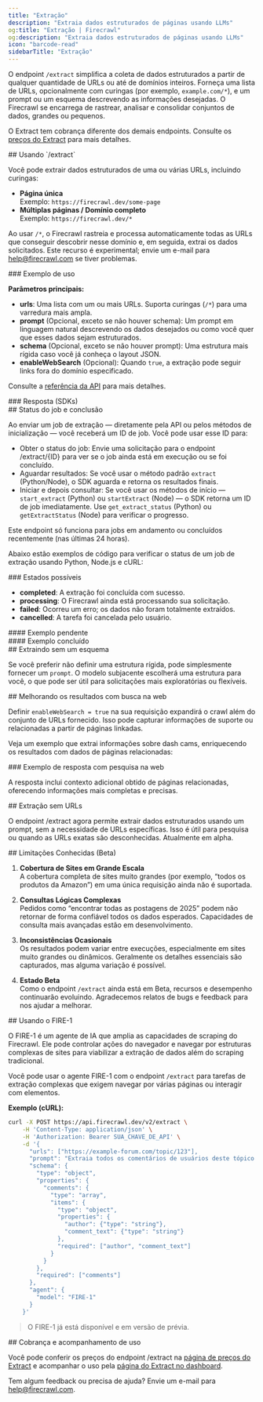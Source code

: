 ```yaml
---
title: "Extração"
description: "Extraia dados estruturados de páginas usando LLMs"
og:title: "Extração | Firecrawl"
og:description: "Extraia dados estruturados de páginas usando LLMs"
icon: "barcode-read"
sidebarTitle: "Extração"
---
```



O endpoint `/extract` simplifica a coleta de dados estruturados a partir de qualquer quantidade de URLs ou até de domínios inteiros. Forneça uma lista de URLs, opcionalmente com curingas (por exemplo, `example.com/*`), e um prompt ou um esquema descrevendo as informações desejadas. O Firecrawl se encarrega de rastrear, analisar e consolidar conjuntos de dados, grandes ou pequenos.

<Info>O Extract tem cobrança diferente dos demais endpoints. Consulte os [preços do Extract](https://www.firecrawl.dev/extract#pricing) para mais detalhes.</Info>


<div id="using-extract">
  ## Usando `/extract`
</div>

Você pode extrair dados estruturados de uma ou várias URLs, incluindo curingas:

- **Página única**  
  Exemplo: `https://firecrawl.dev/some-page`
- **Múltiplas páginas / Domínio completo**  
  Exemplo: `https://firecrawl.dev/*`

Ao usar `/*`, o Firecrawl rastreia e processa automaticamente todas as URLs que conseguir descobrir nesse domínio e, em seguida, extrai os dados solicitados. Este recurso é experimental; envie um e-mail para [help@firecrawl.com](mailto:help@firecrawl.com) se tiver problemas.

<div id="example-usage">
  ### Exemplo de uso
</div>

<CodeGroup>

<ExtractPython />
<ExtractNode />
<ExtractCURL />

</CodeGroup>

**Parâmetros principais:**

- **urls**: Uma lista com um ou mais URLs. Suporta curingas (`/*`) para uma varredura mais ampla.
- **prompt** (Opcional, exceto se não houver schema): Um prompt em linguagem natural descrevendo os dados desejados ou como você quer que esses dados sejam estruturados.
- **schema** (Opcional, exceto se não houver prompt): Uma estrutura mais rígida caso você já conheça o layout JSON.
- **enableWebSearch** (Opcional): Quando `true`, a extração pode seguir links fora do domínio especificado.

Consulte a [referência da API](https://docs.firecrawl.dev/api-reference/endpoint/extract) para mais detalhes.

<div id="response-sdks">
  ### Resposta (SDKs)
</div>

<ExtractOutput />

<div id="job-status-and-completion">
  ## Status do job e conclusão
</div>

Ao enviar um job de extração — diretamente pela API ou pelos métodos de inicialização — você receberá um ID de job. Você pode usar esse ID para:

- Obter o status do job: Envie uma solicitação para o endpoint /extract/{ID} para ver se o job ainda está em execução ou se foi concluído.
- Aguardar resultados: Se você usar o método padrão `extract` (Python/Node), o SDK aguarda e retorna os resultados finais.
- Iniciar e depois consultar: Se você usar os métodos de início — `start_extract` (Python) ou `startExtract` (Node) — o SDK retorna um ID de job imediatamente. Use `get_extract_status` (Python) ou `getExtractStatus` (Node) para verificar o progresso.

<Note>
  Este endpoint só funciona para jobs em andamento ou concluídos recentemente (nas últimas 24 horas).
</Note>

Abaixo estão exemplos de código para verificar o status de um job de extração usando Python, Node.js e cURL:

<CodeGroup>

<CheckExtractJobPython />
<CheckExtractJobJS />
<CheckExtractJobCURL />

</CodeGroup>

<div id="possible-states">
  ### Estados possíveis
</div>

- **completed**: A extração foi concluída com sucesso.
- **processing**: O Firecrawl ainda está processando sua solicitação.
- **failed**: Ocorreu um erro; os dados não foram totalmente extraídos.
- **cancelled**: A tarefa foi cancelada pelo usuário.

<div id="pending-example">
  #### Exemplo pendente
</div>

<ExtractStatusPending />

<div id="completed-example">
  #### Exemplo concluído
</div>

<ExtractStatusDone />

<div id="extracting-without-a-schema">
  ## Extraindo sem um esquema
</div>

Se você preferir não definir uma estrutura rígida, pode simplesmente fornecer um `prompt`. O modelo subjacente escolherá uma estrutura para você, o que pode ser útil para solicitações mais exploratórias ou flexíveis.

<CodeGroup>

<ExtractNoSchemaPython />
<ExtractNoSchemaJS />
<ExtractNoSchemaCURL />

</CodeGroup>

<ExtractNoSchemaOutput />

<div id="improving-results-with-web-search">
  ## Melhorando os resultados com busca na web
</div>

Definir `enableWebSearch = true` na sua requisição expandirá o crawl além do conjunto de URLs fornecido. Isso pode capturar informações de suporte ou relacionadas a partir de páginas linkadas.

Veja um exemplo que extrai informações sobre dash cams, enriquecendo os resultados com dados de páginas relacionadas:

<CodeGroup>

<ExtractWebSearchPython />
<ExtractWebSearchJS />
<ExtractWebSearchCURL />

</CodeGroup>

<div id="example-response-with-web-search">
  ### Exemplo de resposta com pesquisa na web
</div>

<ExtractWebSearchOutput />

A resposta inclui contexto adicional obtido de páginas relacionadas, oferecendo informações mais completas e precisas.

<div id="extracting-without-urls">
  ## Extração sem URLs
</div>

O endpoint /extract agora permite extrair dados estruturados usando um prompt, sem a necessidade de URLs específicas. Isso é útil para pesquisa ou quando as URLs exatas são desconhecidas. Atualmente em alpha.

<CodeGroup>

<ExtractWithoutURLsPython />
<ExtractWithoutURLsJS />
<ExtractWithoutURLsCURL />

</CodeGroup>

<div id="known-limitations-beta">
  ## Limitações Conhecidas (Beta)
</div>

1. **Cobertura de Sites em Grande Escala**  
   A cobertura completa de sites muito grandes (por exemplo, “todos os produtos da Amazon”) em uma única requisição ainda não é suportada.

2. **Consultas Lógicas Complexas**  
   Pedidos como “encontrar todas as postagens de 2025” podem não retornar de forma confiável todos os dados esperados. Capacidades de consulta mais avançadas estão em desenvolvimento.

3. **Inconsistências Ocasionais**  
   Os resultados podem variar entre execuções, especialmente em sites muito grandes ou dinâmicos. Geralmente os detalhes essenciais são capturados, mas alguma variação é possível.

4. **Estado Beta**  
   Como o endpoint `/extract` ainda está em Beta, recursos e desempenho continuarão evoluindo. Agradecemos relatos de bugs e feedback para nos ajudar a melhorar.

<div id="using-fire-1">
  ## Usando o FIRE-1
</div>

O FIRE-1 é um agente de IA que amplia as capacidades de scraping do Firecrawl. Ele pode controlar ações do navegador e navegar por estruturas complexas de sites para viabilizar a extração de dados além do scraping tradicional.

Você pode usar o agente FIRE-1 com o endpoint `/extract` para tarefas de extração complexas que exigem navegar por várias páginas ou interagir com elementos.

**Exemplo (cURL):**

```bash
curl -X POST https://api.firecrawl.dev/v2/extract \
    -H 'Content-Type: application/json' \
    -H 'Authorization: Bearer SUA_CHAVE_DE_API' \
    -d '{
      "urls": ["https://example-forum.com/topic/123"],
      "prompt": "Extraia todos os comentários de usuários deste tópico do fórum.",
      "schema": {
        "type": "object",
        "properties": {
          "comments": {
            "type": "array",
            "items": {
              "type": "object",
              "properties": {
                "author": {"type": "string"},
                "comment_text": {"type": "string"}
              },
              "required": ["author", "comment_text"]
            }
          }
        },
        "required": ["comments"]
      },
      "agent": {
        "model": "FIRE-1"
      }
    }'
```

> O FIRE-1 já está disponível e em versão de prévia.


<div id="billing-and-usage-tracking">
  ## Cobrança e acompanhamento de uso
</div>

Você pode conferir os preços do endpoint /extract na [página de preços do Extract](https://www.firecrawl.dev/extract#pricing) e acompanhar o uso pela [página do Extract no dashboard](https://www.firecrawl.dev/app/extract).

Tem algum feedback ou precisa de ajuda? Envie um e-mail para [help@firecrawl.com](mailto:help@firecrawl.com).